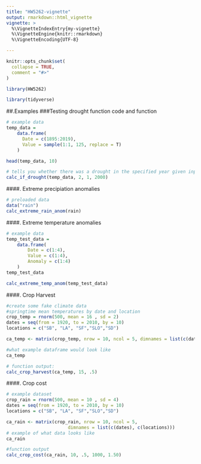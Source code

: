 ```yaml
---
title: "HW5262-vignette"
output: rmarkdown::html_vignette
vignette: >
  %\VignetteIndexEntry{my-vignette}
  %\VignetteEngine{knitr::rmarkdown}
  %\VignetteEncoding{UTF-8}

---
```


```r
knitr::opts_chunk$set(
  collapse = TRUE,
  comment = "#>"
)
```

```r
library(HW5262)

```

```r
library(tidyverse)
```


##.Examples
###Testing drought function code and function 

```r
# example data
temp_data =
    data.frame(
      Date = c(1895:2019),
      Value = sample(1:1, 125, replace = T)
    )

head(temp_data, 10)

# tells you whether there was a drought in the specified year given inputed drought index and threshold value
calc_if_drought(temp_data, 2, 1, 2000)

```


####. Extreme precipiation anomalies
```r
# preloaded data
data("rain")
calc_extreme_rain_anom(rain)
```

####. Extreme temperature anomalies
```r
# example data
temp_test_data =
    data.frame(
        Date = c(1:4),
        Value = c(1:4),
        Anomaly = c(1:4)
    )
temp_test_data

calc_extreme_temp_anom(temp_test_data)

```


####. Crop Harvest
```r
#create some fake climate data
#springtime mean temperatures by date and location
crop_temp = rnorm(500, mean = 16 , sd = 2)
dates = seq(from = 1920, to = 2010, by = 10)
locations = c("SB", "LA", "SF","SLO","SD")

ca_temp <- matrix(crop_temp, nrow = 10, ncol = 5, dimnames = list(c(dates), c(locations)))

#what example dataframe would look like 
ca_temp

# function output: 
calc_crop_harvest(ca_temp, 15, .5)

```

####. Crop cost

```r
# example dataset
crop_rain = rnorm(500, mean = 10 , sd = 4)
dates = seq(from = 1920, to = 2010, by = 10)
locations = c("SB", "LA", "SF","SLO","SD")

ca_rain <- matrix(crop_rain, nrow = 10, ncol = 5,
                       dimnames = list(c(dates), c(locations)))
# example of what data looks like
ca_rain

#function output
calc_crop_cost(ca_rain, 10, .5, 1000, 1.50)

```
